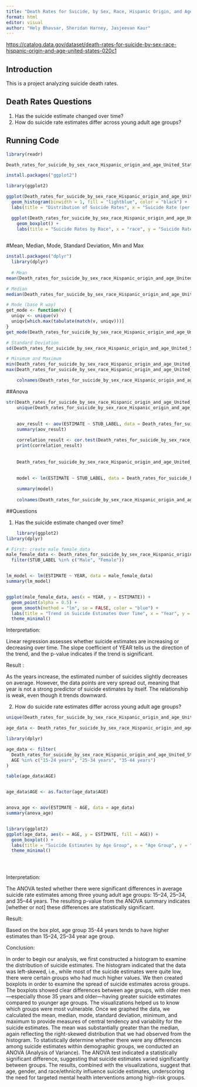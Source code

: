```yaml
---
title: "Death Rates for Suicide, by Sex, Race, Hispanic Origin, and Age"
format: html
editor: visual
author: "Hely Bhavsar, Sheridan Harney, Jasjeevan Kaur"
---
```


<https://catalog.data.gov/dataset/death-rates-for-suicide-by-sex-race-hispanic-origin-and-age-united-states-020c1>

## Introduction

This is a project analyzing suicide death rates.

## Death Rates Questions

1. Has the suicide estimate changed over time?
2. How do suicide rate estimates differ across young adult age groups?


## Running Code

```r
library(readr)

Death_rates_for_suicide_by_sex_race_Hispanic_origin_and_age_United_States <- read_csv("data/Death_rates_for_suicide__by_sex__race__Hispanic_origin__and_age__United_States.csv")

install.packages("ggplot2")

library(ggplot2)
```

```r
ggplot(Death_rates_for_suicide_by_sex_race_Hispanic_origin_and_age_United_States, aes(x = ESTIMATE)) +
  geom_histogram(binwidth = 1, fill = "lightblue", color = "black") +
  labs(title = "Distribution of Suicide Rates", x = "Suicide Rate (per 100,000)", y = "Frequency")

  ggplot(Death_rates_for_suicide_by_sex_race_Hispanic_origin_and_age_United_States, aes(x = STUB_LABEL, y = INDICATOR, fill = STUB_LABEL)) +
    geom_boxplot() +
    labs(title = "Suicide Rates by Race", x = "race", y = "Suicide Rate (per 100,000)")
  
```

#Mean, Median, Mode, Standard Deviation, Min and Max
```r
install.packages("dplyr")
  library(dplyr)
  
  # Mean
mean(Death_rates_for_suicide_by_sex_race_Hispanic_origin_and_age_United_States$ESTIMATE, na.rm = TRUE)

# Median
median(Death_rates_for_suicide_by_sex_race_Hispanic_origin_and_age_United_States$ESTIMATE, na.rm = TRUE)

# Mode (base R way)
get_mode <- function(v) {
  uniqv <- unique(v)
  uniqv[which.max(tabulate(match(v, uniqv)))]
}
get_mode(Death_rates_for_suicide_by_sex_race_Hispanic_origin_and_age_United_States$ESTIMATE)

# Standard Deviation
sd(Death_rates_for_suicide_by_sex_race_Hispanic_origin_and_age_United_States$ESTIMATE, na.rm = TRUE)

# Minimum and Maximum
min(Death_rates_for_suicide_by_sex_race_Hispanic_origin_and_age_United_States$ESTIMATE, na.rm = TRUE)
max(Death_rates_for_suicide_by_sex_race_Hispanic_origin_and_age_United_States$ESTIMATE, na.rm = TRUE)

    colnames(Death_rates_for_suicide_by_sex_race_Hispanic_origin_and_age_United_States)
```

##Anova
```r
str(Death_rates_for_suicide_by_sex_race_Hispanic_origin_and_age_United_States)         
    unique(Death_rates_for_suicide_by_sex_race_Hispanic_origin_and_age_United_States$STUB_LABEL) 
  
  
    aov_result <- aov(ESTIMATE ~ STUB_LABEL, data = Death_rates_for_suicide_by_sex_race_Hispanic_origin_and_age_United_States)
    summary(aov_result)
```


```r

    correlation_result <- cor.test(Death_rates_for_suicide_by_sex_race_Hispanic_origin_and_age_United_States$"AGE_NUM", Death_rates_for_suicide_by_sex_race_Hispanic_origin_and_age_United_States$ESTIMATE)
    print(correlation_result)
    
    
    Death_rates_for_suicide_by_sex_race_Hispanic_origin_and_age_United_States$STUB_LABEL <- as.factor(Death_rates_for_suicide_by_sex_race_Hispanic_origin_and_age_United_States$STUB_LABEL)
    
  
    model <- lm(ESTIMATE ~ STUB_LABEL, data = Death_rates_for_suicide_by_sex_race_Hispanic_origin_and_age_United_States)

    summary(model)
    
    colnames(Death_rates_for_suicide_by_sex_race_Hispanic_origin_and_age_United_States)
```

##Questions

1.  Has the suicide estimate changed over time?

```r

    library(ggplot2)
library(dplyr)  

# First: create male_female_data
male_female_data <- Death_rates_for_suicide_by_sex_race_Hispanic_origin_and_age_United_States %>%
  filter(STUB_LABEL %in% c("Male", "Female"))


lm_model <- lm(ESTIMATE ~ YEAR, data = male_female_data)
summary(lm_model)


ggplot(male_female_data, aes(x = YEAR, y = ESTIMATE)) +
  geom_point(alpha = 0.5) +
  geom_smooth(method = "lm", se = FALSE, color = "blue") +
  labs(title = "Trend in Suicide Estimates Over Time", x = "Year", y = "Estimate") +
  theme_minimal()

```

Interpretation:

Linear regression assesses whether suicide estimates are increasing or decreasing over time. The slope coefficient of YEAR tells us the direction of the trend, and the p-value indicates if the trend is significant.

Result :

As the years increase, the estimated number of suicides slightly decreases on average. However, the data points are very spread out, meaning that year is not a strong predictor of suicide estimates by itself. The relationship is weak, even though it trends downward.

2.  How do suicide rate estimates differ across young adult age groups?

```r

unique(Death_rates_for_suicide_by_sex_race_Hispanic_origin_and_age_United_States$AGE)

age_data <- Death_rates_for_suicide_by_sex_race_Hispanic_origin_and_age_United_States

library(dplyr)

age_data <- filter(
  Death_rates_for_suicide_by_sex_race_Hispanic_origin_and_age_United_States,
  AGE %in% c("15-24 years", "25-34 years", "35-44 years")
)

table(age_data$AGE)


age_data$AGE <- as.factor(age_data$AGE)


anova_age <- aov(ESTIMATE ~ AGE, data = age_data)
summary(anova_age)


library(ggplot2)
ggplot(age_data, aes(x = AGE, y = ESTIMATE, fill = AGE)) +
  geom_boxplot() +
  labs(title = "Suicide Estimates by Age Group", x = "Age Group", y = "Estimate") +
  theme_minimal()





```

Interpretation:

The ANOVA tested whether there were significant differences in average suicide rate estimates among three young adult age groups: 15–24, 25–34, and 35–44 years. The resulting p-value from the ANOVA summary indicates \[whether or not\] these differences are statistically significant.

Result:

Based on the box plot, age group 35-44 years tends to have higher estimates than 15–24, 25–34 year age group.

Conclusion:

In order to begin our analysis, we first constructed a histogram to examine the distribution of suicide estimates. The histogram indicated that the data was left-skewed, i.e., while most of the suicide estimates were quite low, there were certain groups who had much higher values. We then created boxplots in order to examine the spread of suicide estimates across groups. The boxplots showed clear differences between age groups, with older men—especially those 35 years and older—having greater suicide estimates compared to younger age groups. The visualizations helped us to know which groups were most vulnerable.
Once we graphed the data, we calculated the mean, median, mode, standard deviation, minimum, and maximum to provide measures of central tendency and variability for the suicide estimates. The mean was substantially greater than the median, again reflecting the right-skewed distribution that we had observed from the histogram. To statistically determine whether there were any differences among suicide estimates within demographic groups, we conducted an ANOVA (Analysis of Variance). The ANOVA test indicated a statistically significant difference, suggesting that suicide estimates varied significantly between groups. The results, combined with the visualizations, suggest that age, gender, and race/ethnicity influence suicide estimates, underscoring the need for targeted mental health interventions among high-risk groups.
